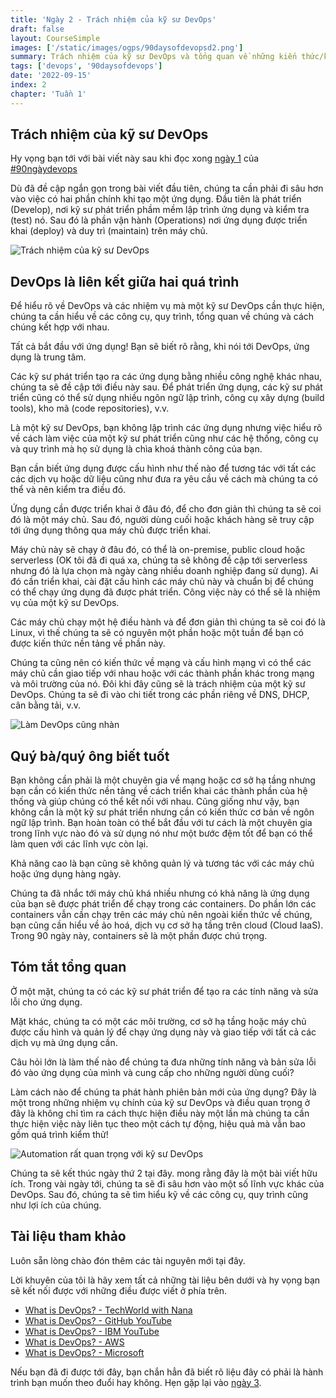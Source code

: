 ```yaml
---
title: 'Ngày 2 - Trách nhiệm của kỹ sư DevOps'
draft: false
layout: CourseSimple
images: ['/static/images/ogps/90daysofdevopsd2.png']
summary: Trách nhiệm của kỹ sư DevOps và tổng quan về những kiến thức/kỹ năng cần có để trở thành một kỹ sư DevOps tốt
tags: ['devops', '90daysofdevops']
date: '2022-09-15'
index: 2
chapter: 'Tuần 1'
---
```


<TOCInline toc={props.toc} asDisclosure />

## Trách nhiệm của kỹ sư DevOps

Hy vọng bạn tới với bài viết này sau khi đọc xong [ngày 1](/courses/90-ngay-devops/ngay-1-gioi-thieu) của [#90ngàydevops](/courses/90-ngay-devops/gioi-thieu)

Dù đã đề cập ngắn gọn trong bài viết đầu tiên, chúng ta cần phải đi sâu hơn vào việc có hai phần chính khi tạo một ứng dụng. Đầu tiên là phát triển (Develop), nơi kỹ sư phát triển phầm mềm lập trình ứng dụng và kiểm tra (test) nó. Sau đó là phần vận hành (Operations) nơi ứng dụng được triển khai (deploy) và duy trì (maintain) trên máy chủ.

![Trách nhiệm của kỹ sư DevOps](/static/images/assets/devops-meme1.png)

## DevOps là liên kết giữa hai quá trình

Để hiểu rõ về DevOps và các nhiệm vụ mà một kỹ sư DevOps cần thực hiện, chúng ta cần hiểu về các công cụ, quy trình, tổng quan về chúng và cách chúng kết hợp với nhau.

Tất cả bắt đầu với ứng dụng! Bạn sẽ biết rõ rằng, khi nói tới DevOps, ứng dụng là trung tâm.

Các kỹ sư phát triển tạo ra các ứng dụng bằng nhiều công nghệ khác nhau, chúng ta sẽ đề cập tới điều này sau. Để phát triển ứng dụng, các kỹ sư phát triển cũng có thể sử dụng nhiều ngôn ngữ lập trình, công cụ xây dựng (build tools), kho mã (code repositories), v.v.

Là một kỹ sư DevOps, bạn không lập trình các ứng dụng nhưng việc hiểu rõ về cách làm việc của một kỹ sư phát triển cũng như các hệ thống, công cụ và quy trình mà họ sử dụng là chìa khoá thành công của bạn.

Bạn cần biết ứng dụng được cấu hình như thế nào để tương tác với tất các các dịch vụ hoặc dữ liệu cũng như đưa ra yêu cầu về cách mà chúng ta có thể và nên kiểm tra điều đó.

Ứng dụng cần được triển khai ở đâu đó, để cho đơn giản thì chúng ta sẽ coi đó là một máy chủ. Sau đó, người dùng cuối hoặc khách hàng sẽ truy cập tới ứng dụng thông qua máy chủ được triển khai.

Máy chủ này sẽ chạy ở đâu đó, có thể là on-premise, public cloud hoặc serverless (OK tôi đã đi quá xa, chúng ta sẽ không đề cập tới serverless nhưng đó là lựa chọn mà ngày càng nhiều doanh nghiệp đang sử dụng). Ai đó cần triển khai, cài đặt cấu hình các máy chủ này và chuẩn bị để chúng có thể chạy ứng dụng đã được phát triển. Công việc này có thể sẽ là nhiệm vụ của một kỹ sư DevOps.

Các máy chủ chạy một hệ điều hành và để đơn giản thì chúng ta sẽ coi đó là Linux, vì thế chúng ta sẽ có nguyên một phần hoặc một tuần để bạn có được kiến thức nền tảng về phần này.

Chúng ta cũng nên có kiến thức về mạng và cấu hình mạng vì có thể các máy chủ cần giao tiếp với nhau hoặc với các thành phần khác trong mạng và môi trường của nó. Đôi khi đây cũng sẽ là trách nhiệm của một kỹ sư DevOps. Chúng ta sẽ đi vào chi tiết trong các phần riêng về DNS, DHCP, cân bằng tải, v.v.

![Làm DevOps cũng nhàn](/static/images/assets/devopscungnhan.png)

## Quý bà/quý ông biết tuốt

Bạn không cần phải là một chuyên gia về mạng hoặc cơ sở hạ tầng nhưng bạn cần có kiến thức nền tảng về cách triển khai các thành phần của hệ thống và giúp chúng có thể kết nối với nhau. Cũng giống như vậy, bạn không cần là một kỹ sư phát triển nhưng cần có kiến thức cơ bản về ngôn ngữ lập trình. Bạn hoàn toàn có thể bắt đầu với tư cách là một chuyên gia trong lĩnh vực nào đó và sử dụng nó như một bước đệm tốt để bạn có thể làm quen với các lĩnh vực còn lại.

Khả năng cao là bạn cũng sẽ không quản lý và tương tác với các máy chủ hoặc ứng dụng hàng ngày.

Chúng ta đã nhắc tới máy chủ khá nhiều nhưng có khả năng là ứng dụng của bạn sẽ được phát triển để chạy trong các containers. Do phần lớn các containers vẫn cần chạy trên các máy chủ nên ngoài kiến thức về chúng, bạn cũng cần hiểu về ảo hoá, dịch vụ cơ sở hạ tầng trên cloud (Cloud IaaS). Trong 90 ngày này, containers sẽ là một phần được chú trọng.

## Tóm tắt tổng quan

Ở một mặt, chúng ta có các kỹ sư phát triển để tạo ra các tính năng và sửa lỗi cho ứng dụng.

Mặt khác, chúng ta có một các môi trường, cơ sở hạ tầng hoặc máy chủ được cấu hình và quản lý để chạy ứng dụng này và giao tiếp với tất cả các dịch vụ mà ứng dụng cần.

Câu hỏi lớn là làm thế nào để chúng ta đưa những tính năng và bản sửa lỗi đó vào ứng dụng của mình và cung cấp cho những người dùng cuối?

Làm cách nào để chúng ta phát hành phiên bản mới của ứng dụng? Đây là một trong những nhiệm vụ chính của kỹ sư DevOps và điều quan trọng ở đây là không chỉ tìm ra cách thực hiện điều này một lần mà chúng ta cần thực hiện việc này liên tục theo một cách tự động, hiệu quả mà vẫn bao gồm quá trình kiểm thử!

![Automation rất quan trọng với kỹ sư DevOps](/static/images/assets/devops-meme2.png)

Chúng ta sẽ kết thúc ngày thứ 2 tại đây. mong rằng đây là một bài viết hữu ích. Trong vài ngày tới, chúng ta sẽ đi sâu hơn vào một số lĩnh vực khác của DevOps. Sau đó, chúng ta sẽ tìm hiểu kỹ về các công cụ, quy trình cũng như lợi ích của chúng.

## Tài liệu tham khảo

Luôn sẵn lòng chào đón thêm các tài nguyên mới tại đây.

Lời khuyên của tôi là hãy xem tất cả những tài liệu bên dưới và hy vọng bạn sẽ kết nối được với những điều được viết ở phía trên.

- [What is DevOps? - TechWorld with Nana](https://www.youtube.com/watch?v=0yWAtQ6wYNM)
- [What is DevOps? - GitHub YouTube](https://www.youtube.com/watch?v=kBV8gPVZNEE)
- [What is DevOps? - IBM YouTube](https://www.youtube.com/watch?v=UbtB4sMaaNM)
- [What is DevOps? - AWS](https://aws.amazon.com/devops/what-is-devops/)
- [What is DevOps? - Microsoft](https://docs.microsoft.com/en-us/devops/what-is-devops)

Nếu bạn đã đi được tới đây, bạn chắn hẳn đã biết rõ liệu đây có phải là hành trình bạn muốn theo đuổi hay không. Hẹn gặp lại vào [ngày 3](/courses/90-ngay-devops/ngay-3-vong-doi-devops-tap-trung-vao-ung-dung).
